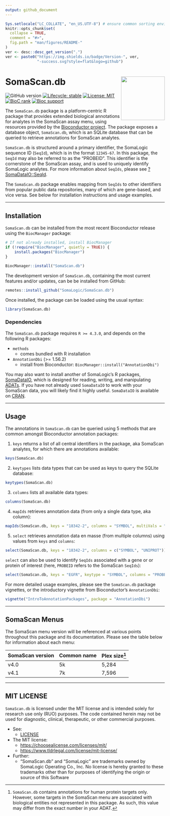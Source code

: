 ```yaml
---
output: github_document
---
```



<!-- README.md is generated from README.Rmd. Please edit that file -->


```r
Sys.setlocale("LC_COLLATE", "en_US.UTF-8") # ensure common sorting envir
knitr::opts_chunk$set(
  collapse = TRUE,
  comment = "#>",
  fig.path = "man/figures/README-"
)
ver <- desc::desc_get_version(".")
ver <- paste0("https://img.shields.io/badge/Version-", ver,
              "-success.svg?style=flat&logo=github")
```


# SomaScan.db <img src="inst/figures/logo.png" align="right" height="138" alt="" />


<!-- badges: start -->
![GitHub version](`r ver`)
[![Lifecycle: stable](https://img.shields.io/badge/lifecycle-stable-brightgreen.svg)](https://lifecycle.r-lib.org/articles/stages.html#stable)
[![License: MIT](https://img.shields.io/badge/License-MIT-blue.svg)](https://choosealicense.com/licenses/mit/)
[![BioC rank](https://bioconductor.org/shields/downloads/release/SomaScan.db.svg)](https://bioconductor.org/packages/stats/data-annotation/SomaScan.db/)
[![Bioc support](https://bioconductor.org/shields/posts/SomaScan.db.svg)](https://support.bioconductor.org/tag/SomaScan.db)
<!-- badges: end -->


The `SomaScan.db` package is a platform-centric R package that provides 
extended biological annotations for analytes in the SomaScan assay menu, using 
resources provided by the [Bioconductor project](https://bioconductor.org/). 
The package exposes a database object, `SomaScan.db`, which is an SQLite 
database that can be queried to retrieve annotations for SomaScan analytes. 

`SomaScan.db` is structured around a primary identifier, the SomaLogic 
sequence ID (`SeqId`), which is in the format `12345-67`. In this package, the 
`SeqId` may also be referred to as the "PROBEID". This identifier is the 
cornerstone of the SomaScan assay, and is used to uniquely identify SomaLogic 
analytes. For more information about `SeqIds`, please see
[?SomaDataIO::SeqId](https://somalogic.github.io/SomaDataIO/reference/SeqId.html).

The `SomaScan.db` package enables mapping from `SeqIds` to other identifiers 
from popular public data repositories, many of which are gene-based, and vice 
versa. See below for installation instructions and usage examples.

---------------------


## Installation

`SomaScan.db` can be installed from the most recent Bioconductor release using
the `BiocManager` package:

```r
# If not already installed, install BiocManager
if (!require("BiocManager", quietly = TRUE)) {
    install.packages("BiocManager")
}

BiocManager::install("SomaScan.db")
```

The development version of `SomaScan.db`, containing the most current 
features and/or updates, can be be installed from GitHub:

```r
remotes::install_github("SomaLogic/SomaScan.db")
```

Once installed, the package can be loaded using the usual syntax:

```r
library(SomaScan.db)
```


### Dependencies

The `SomaScan.db` package requires `R >= 4.3.0`, and depends on the 
following R packages:

* `methods` 
    - comes bundled with R installation
* `AnnotationDbi` (>= 1.56.2)
    - install from Bioconductor: `BiocManager::install("AnnotationDbi")`

You may also want to install another of SomaLogic's R packages,
[SomaDataIO](https://github.com/SomaLogic/SomaDataIO/),
which is designed for reading, writing, and manipulating
[ADATs](https://github.com/SomaLogic/SomaLogic-Data/blob/master/README.md).
If you have not already used `SomaDataIO` to work with your 
SomaScan data, you will likely find it highly useful. `SomaDataIO` is 
available on [CRAN](https://cran.r-project.org/package=SomaDataIO).

---------------------


## Usage

The annotations in `SomaScan.db` can be queried using 5 methods that are 
common amongst Bioconductor annotation packages:

1. `keys` returns a list of all central identifiers in the package, aka 
SomaScan analytes, for which there are annotations available:
  
```r
keys(SomaScan.db)
```

2. `keytypes` lists data types that can be used as keys to query the 
SQLite database:

```r
keytypes(SomaScan.db)
```

3. `columns` lists all available data types:

```r
columns(SomaScan.db)
```

4. `mapIds` retrieves annotation data (from only a single data type, aka 
column):

```r
mapIds(SomaScan.db, keys = "18342-2", columns = "SYMBOL", multiVals = "first")
```

5. `select` retrieves annotation data en masse (from multiple columns) using 
values from `keys` and `columns`:

```r
select(SomaScan.db, keys = "18342-2", columns = c("SYMBOL", "UNIPROT"))
```

`select` can also be used to identify `SeqIds` associated with a gene or
or protein of interest (here, `PROBEID` refers to the SomaScan `SeqIds`):

```r
select(SomaScan.db, keys = "EGFR", keytype = "SYMBOL", columns = "PROBEID")
```


For more detailed usage examples, please see the `SomaScan.db` package 
vignettes, or the introductory vignette from Bioconductor's `AnnotationDbi`:

```r
vignette("IntroToAnnotationPackages", package = "AnnotationDbi")
```


---------------------


## SomaScan Menus

The SomaScan menu version will be referenced at various points throughout this 
package and its documentation. Please see the table below for information 
about each menu:

| SomaScan version     | Common name    | Plex size[^1]  |
| :------------------- | :------------- | :------------- |
| v4.0                 | 5k             | 5,284          |
| v4.1                 | 7k             | 7,596          |

[^1]: `SomaScan.db` contains annotations for human protein targets only. 
However, some targets in the SomaScan menu are associated with biological 
entities not represented in this package. As such, this value may differ from 
the exact number in your ADAT. 

---------------------


## MIT LICENSE

`SomaScan.db` is licensed under the MIT license and is intended
solely for research use only (RUO) purposes. The code contained
herein may not be used for diagnostic, clinical, therapeutic, or other
commercial purposes.

- See:
  - [LICENSE](https://github.com/SomaLogic/SomaScan.db/blob/main/LICENSE.md)
- The MIT license:
  - <https://choosealicense.com/licenses/mit/>
  - [https://www.tldrlegal.com/license/mit-license/](https://www.tldrlegal.com/license/mit-license)
- Further:
  - "SomaScan.db" and "SomaLogic" are trademarks owned by SomaLogic
    Operating Co., Inc. No license is hereby granted to these trademarks
    other than for purposes of identifying the origin or source of this
    Software
